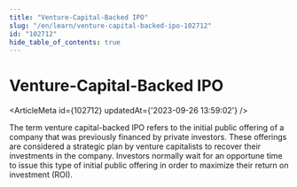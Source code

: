 ```yaml
---
title: "Venture-Capital-Backed IPO"
slug: "/en/learn/venture-capital-backed-ipo-102712"
id: "102712"
hide_table_of_contents: true
---
```



# Venture-Capital-Backed IPO

<ArticleMeta id={102712} updatedAt={'2023-09-26 13:59:02'} />
<div className='border-solid border-b border-t-0 my-4 border-[var(--ifm-color-gray-300)]' />

The term venture capital-backed IPO refers to the initial public offering of a company that was previously financed by private investors. These offerings are considered a strategic plan by venture capitalists to recover their investments in the company. Investors normally wait for an opportune time to issue this type of initial public offering in order to maximize their return on investment (ROI).
